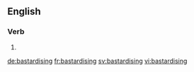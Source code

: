 ==English==

===Verb===
{{head|en|present participle}}

# {{present participle of|bastardise|lang=en|nocat=1}}

[[de:bastardising]]
[[fr:bastardising]]
[[sv:bastardising]]
[[vi:bastardising]]